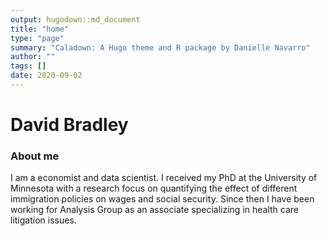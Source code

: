 ```yaml
---
output: hugodown::md_document
title: "home"
type: "page"
summary: "Caladown: A Hugo theme and R package by Danielle Navarro"
author: ""
tags: []
date: 2020-09-02
---
```


# David Bradley

### About me

I am a economist and data scientist. I received my PhD at the University of Minnesota with a research focus on quantifying the effect of different immigration policies on wages and social security. Since then I have been working for Analysis Group as an associate specializing in health care litigation issues.
